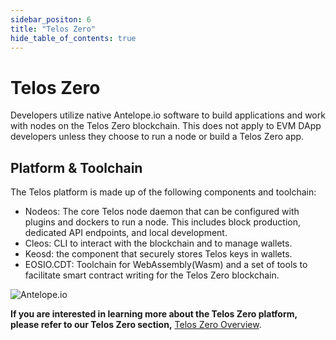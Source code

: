 ```yaml
---
sidebar_positon: 6
title: "Telos Zero"
hide_table_of_contents: true
---
```


# Telos Zero

Developers utilize native Antelope.io software to build applications and work with nodes on the Telos Zero blockchain. This does not apply to EVM DApp developers unless they choose to run a node or build a Telos Zero app. 

## Platform & Toolchain

The Telos platform is made up of the following components and toolchain:

- Nodeos: The core Telos node daemon that can be configured with plugins and dockers to run a node. This includes block production, dedicated API endpoints, and local development.
- Cleos: CLI to interact with the blockchain and to manage wallets.
- Keosd: the component that securely stores Telos keys in wallets.
- EOSIO.CDT: Toolchain for WebAssembly(Wasm) and a set of tools to facilitate smart contract writing for the Telos Zero blockchain. 

![Antelope.io](/img/eosio_development_lifecycle.png)

__If you are interested in learning more about the Telos Zero platform, please refer to our Telos Zero section,__ [Telos Zero Overview](/zero/telos_zero).
